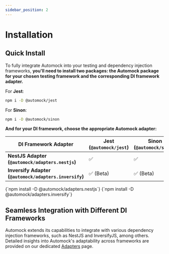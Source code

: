 ```yaml
---
sidebar_position: 2
---
```



# Installation

## Quick Install

To fully integrate Automock into your testing and dependency injection  frameworks, **you'll need to install two
packages: the Automock package for your chosen testing framework and the corresponding DI framework adapter.**

For **Jest**:

```bash npm2yarn
npm i -D @automock/jest
```

For **Sinon**:

```bash npm2yarn
npm i -D @automock/sinon
```

**And for your DI framework, choose the appropriate Automock adapter:**

| **DI Framework Adapter**                               | **Jest (`@automock/jest`)** | **Sinon (`@automock/sinon`)** |
|--------------------------------------------------------|-----------------------------|-------------------------------|
| **NestJS Adapter (`@automock/adapters.nestjs`)**       | :white_check_mark:          | :white_check_mark:            |
| **Inversify Adapter (`@automock/adapters.inversify`)** | :white_check_mark: (Beta)   | :white_check_mark: (Beta)     |

<Tabs groupId="automock-adapter" className="adapters-tabs" queryString="automock-adapter">
  <TabItem attributes={{className: 'nestjs'}} value="nestjs" label="NestJS" default>
    <CodeBlock language="bash">
      {`npm install -D @automock/adapters.nestjs`}
    </CodeBlock>
  </TabItem>
  <TabItem attributes={{className: 'inversifyjs'}} value="inverisfyjs" label="InversifyJS">
    <CodeBlock language="bash">
      {`npm install -D @automock/adapters.inversify`}
    </CodeBlock>
  </TabItem>
</Tabs>


## Seamless Integration with Different DI Frameworks

Automock extends its capabilities to integrate with various dependency injection  frameworks, such as NestJS and
InversifyJS, among others. Detailed insights into Automock's adaptability across frameworks are provided on our
dedicated [Adapters](/docs/adapters/intro) page.
